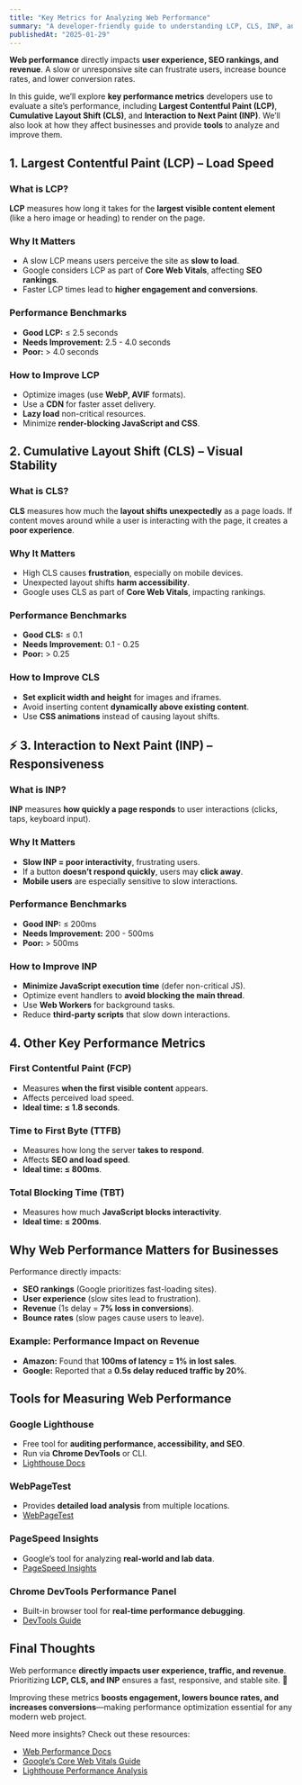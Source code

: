 ```yaml
---
title: "Key Metrics for Analyzing Web Performance"
summary: "A developer-friendly guide to understanding LCP, CLS, INP, and other key web performance metrics, with technical explanations and business impacts."
publishedAt: "2025-01-29"
---
```


**Web performance** directly impacts **user experience, SEO rankings, and revenue**. A slow or unresponsive site can frustrate users, increase bounce rates, and lower conversion rates.

In this guide, we’ll explore **key performance metrics** developers use to evaluate a site’s performance, including **Largest Contentful Paint (LCP)**, **Cumulative Layout Shift (CLS)**, and **Interaction to Next Paint (INP)**. We’ll also look at how they affect businesses and provide **tools** to analyze and improve them.

## **1. Largest Contentful Paint (LCP) – Load Speed**

### **What is LCP?**

**LCP** measures how long it takes for the **largest visible content element** (like a hero image or heading) to render on the page.

### **Why It Matters**

- A slow LCP means users perceive the site as **slow to load**.
- Google considers LCP as part of **Core Web Vitals**, affecting **SEO rankings**.
- Faster LCP times lead to **higher engagement and conversions**.

### **Performance Benchmarks**

- **Good LCP:** ≤ 2.5 seconds
- **Needs Improvement:** 2.5 - 4.0 seconds
- **Poor:** > 4.0 seconds

### **How to Improve LCP**

- Optimize images (use **WebP, AVIF** formats).
- Use a **CDN** for faster asset delivery.
- **Lazy load** non-critical resources.
- Minimize **render-blocking JavaScript and CSS**.

## **2. Cumulative Layout Shift (CLS) – Visual Stability**

### **What is CLS?**

**CLS** measures how much the **layout shifts unexpectedly** as a page loads. If content moves around while a user is interacting with the page, it creates a **poor experience**.

### **Why It Matters**

- High CLS causes **frustration**, especially on mobile devices.
- Unexpected layout shifts **harm accessibility**.
- Google uses CLS as part of **Core Web Vitals**, impacting rankings.

### **Performance Benchmarks**

- **Good CLS:** ≤ 0.1
- **Needs Improvement:** 0.1 - 0.25
- **Poor:** > 0.25

### **How to Improve CLS**

- **Set explicit width and height** for images and iframes.
- Avoid inserting content **dynamically above existing content**.
- Use **CSS animations** instead of causing layout shifts.

## ⚡ **3. Interaction to Next Paint (INP) – Responsiveness**

### **What is INP?**

**INP** measures **how quickly a page responds** to user interactions (clicks, taps, keyboard input).

### **Why It Matters**

- **Slow INP = poor interactivity**, frustrating users.
- If a button **doesn’t respond quickly**, users may **click away**.
- **Mobile users** are especially sensitive to slow interactions.

### **Performance Benchmarks**

- **Good INP:** ≤ 200ms
- **Needs Improvement:** 200 - 500ms
- **Poor:** > 500ms

### **How to Improve INP**

- **Minimize JavaScript execution time** (defer non-critical JS).
- Optimize event handlers to **avoid blocking the main thread**.
- Use **Web Workers** for background tasks.
- Reduce **third-party scripts** that slow down interactions.

## **4. Other Key Performance Metrics**

### **First Contentful Paint (FCP)**

- Measures **when the first visible content** appears.
- Affects perceived load speed.
- **Ideal time: ≤ 1.8 seconds**.

### **Time to First Byte (TTFB)**

- Measures how long the server **takes to respond**.
- Affects **SEO and load speed**.
- **Ideal time: ≤ 800ms**.

### **Total Blocking Time (TBT)**

- Measures how much **JavaScript blocks interactivity**.
- **Ideal time: ≤ 200ms**.

## **Why Web Performance Matters for Businesses**

Performance directly impacts:

- **SEO rankings** (Google prioritizes fast-loading sites).
- **User experience** (slow sites lead to frustration).
- **Revenue** (1s delay = **7% loss in conversions**).
- **Bounce rates** (slow pages cause users to leave).

### **Example: Performance Impact on Revenue**

- **Amazon:** Found that **100ms of latency = 1% in lost sales**.
- **Google:** Reported that a **0.5s delay reduced traffic by 20%**.

## **Tools for Measuring Web Performance**

### **Google Lighthouse**

- Free tool for **auditing performance, accessibility, and SEO**.
- Run via **Chrome DevTools** or CLI.
- [Lighthouse Docs](https://developer.chrome.com/docs/lighthouse/)

### **WebPageTest**

- Provides **detailed load analysis** from multiple locations.
- [WebPageTest](https://www.webpagetest.org/)

### **PageSpeed Insights**

- Google’s tool for analyzing **real-world and lab data**.
- [PageSpeed Insights](https://pagespeed.web.dev/)

### **Chrome DevTools Performance Panel**

- Built-in browser tool for **real-time performance debugging**.
- [DevTools Guide](https://developer.chrome.com/docs/devtools/)

## **Final Thoughts**

Web performance **directly impacts user experience, traffic, and revenue**. Prioritizing **LCP, CLS, and INP** ensures a fast, responsive, and stable site. 🚀

Improving these metrics **boosts engagement, lowers bounce rates, and increases conversions**—making performance optimization essential for any modern web project.

Need more insights? Check out these resources:

- [Web Performance Docs](https://web.dev/performance/)
- [Google’s Core Web Vitals Guide](https://web.dev/vitals/)
- [Lighthouse Performance Analysis](https://developer.chrome.com/docs/lighthouse/performance/)
